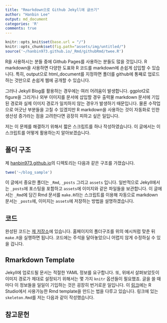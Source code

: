 ```yaml
---
title: "Rmarkdown으로 Github Jekyll에 글쓰기"
author: "Hanbin Lee"
output: md_document
categories: 'R'
comments: true
---
```


```r
knitr::opts_knit$set(base.url = "/")
knitr::opts_chunk$set(fig.path="assets/img/untitled/")
source('~/hanbin973.github.io/_Rmd/githubRmd/twee.R')
```

R을 사용하시는 분들 중에 Github Pages를 사용하는 분들도 많을 것입니다.
R markdown을 사용하면 다양한 도표와 R 코드를 markdown에 손쉽게 삽입할 수 있습니다.
특히, output으로 html_document를 지정하면 폴더를 github에 통째로 업로드 하는 것만으로 손쉽게 웹에 공개할 수 있습니다.

그러나 Jekyll Blog를 활용하는 경우에는 여러 어려움이 발생합니다.
ggplot2로 figure을 그리거나 외부 이미지를 문서에 삽입할 경우 출력물 markdown 문서에 기입된 경로와 실제 이미지 경로가 일치하지 않는 경우가 발생하기 때문입니다.
물론 수작업으로 어긋난 부분들을 고칠 수 있겠지만 R markdown을 사용하는 것이 자동화로 인한 생산성 증가라는 점을 고려한다면 굉장히 피하고 싶은 일입니다.

저는 이 문제를 해결하기 위해서 짧은 스크립트를 하나 작성하였습니다.
이 글에서는 이 스크립트를 어떻게 활용하는지 알아보겠습니다.

## 폴더 구조
제 [hanbin973.github.io](https://hanbin973.github.io)의 디렉토리는 다음과 같은 구조를 가졌습니다.
```r
twee('~/blog_sample')
```

이 글에서 중요한 폴더는 `_Rmd`, `_posts` 그리고 `assets` 입니다.
일반적으로 Jekyll에서는 `_posts`에 포스팅을 포함하고 `assets`에 이미지와 같은 파일들을 보관합니다.
이 글에서는 `_Rmd`에 담긴 Rmd 문서를 `make.R`라는 스크립트를 이용해 자동으로 markdown 문서는 `_posts`에, 이미지는 `assets`에 저장하는 방법을 설명하겠습니다.

## 코드
완성된 코드는 [제 저장소](https://github.com/hanbin973/githubRmd)에 있습니다.
홈페이지의 폴더구조를 위의 예시처럼 맞춘 뒤 `make.R`을 실행하면 됩니다.
코드에는 주석을 달아놓았으니 어렵지 않게 수정하실 수 있을 겁니다.

## Rmarkdown Template
Jekyll에 업로드될 문서는 적절한 YAML 정보를 요구합니다.
또, 위에서 살펴보았듯이 이미지 경로가 제대로 설정되기 위해서는 몇 가지 `knitr` 옵션들이 필요했죠.
글을 쓸 때마다 이 정보들을 일일이 기입하는 것은 굉장히 번거로운 일입니다.
이 [링크](http://ismayc.github.io/ecots2k16/template_pkg/)에는 R Studio에서 사용가능한 Rmd template을 만드는 법을 다루고 있습니다.
링크에 있는 `skeleton.Rmd`를 저는 다음과 같이 작성했습니다.

<script src="https://gist-it.appspot.com/github/hanbin973/githubRmd/blob/master/skeleton.Rmd"></script>


## 참고문헌